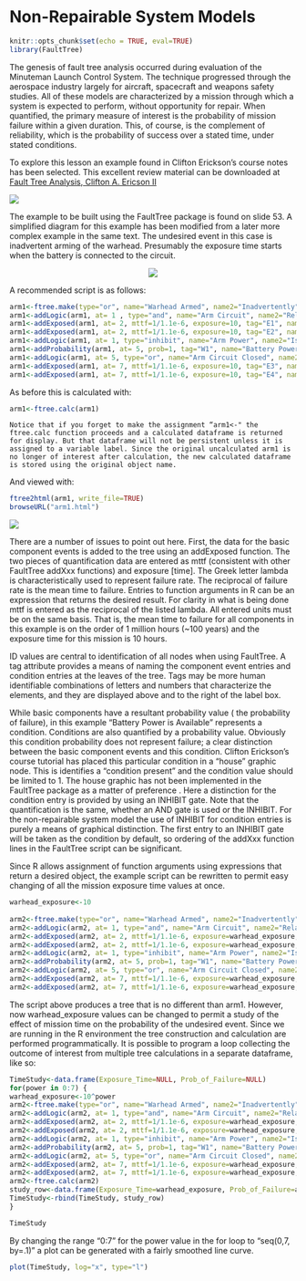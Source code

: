 # Non-Repairable System Models {#non-repairable}

```r
knitr::opts_chunk$set(echo = TRUE, eval=TRUE)
library(FaultTree)
```

The genesis of fault tree analysis occurred during evaluation of the Minuteman Launch Control System. The technique progressed through the aerospace industry largely for aircraft, spacecraft and weapons safety studies. All of these models are characterized by a mission through which a system is expected to perform, without opportunity for repair. When quantified, the primary measure of interest is the probability of mission failure within a given duration. This, of course, is the complement of reliability, which is the probability of success over a stated time, under stated conditions.
 
To explore this lesson an example found in Clifton Erickson’s course notes has been selected. This excellent review material can be downloaded at [Fault Tree Analysis, Clifton A. Ericson II](www.thecourse-pm.com/Library/FaultTreeAnalysis2.pdf)

![](./www/03-Clifton_slides.jpg)


 
The example to be built using the FaultTree package is found on slide 53. A simplified diagram for this example has been modified from a later more complex example in the same text. The undesired event in this case is inadvertent arming of the warhead. Presumably the exposure time starts when the battery is connected to the circuit.

<center> ![](./www/03-ARM1.jpg) </center> 

A recommended script is as follows:


```r
arm1<-ftree.make(type="or", name="Warhead Armed", name2="Inadvertently")
arm1<-addLogic(arm1, at= 1 , type="and", name="Arm Circuit", name2="Relays Closed")
arm1<-addExposed(arm1, at= 2, mttf=1/1.1e-6, exposure=10, tag="E1", name="Relay 1", name2="Fails Closed")
arm1<-addExposed(arm1, at= 2, mttf=1/1.1e-6, exposure=10, tag="E2", name="Relay 1", name2="Fails Closed")
arm1<-addLogic(arm1, at= 1, type="inhibit", name="Arm Power", name2="Is Present")
arm1<-addProbability(arm1, at= 5, prob=1, tag="W1", name="Battery Power", name2="Is Available")
arm1<-addLogic(arm1, at= 5, type="or", name="Arm Circuit Closed", name2="By Computer")
arm1<-addExposed(arm1, at= 7, mttf=1/1.1e-6, exposure=10, tag="E3", name="CPU", name2="Failure")
arm1<-addExposed(arm1, at= 7, mttf=1/1.1e-6, exposure=10, tag="E4", name="Software", name2="Failure")
```

As before this is calculated with:

```r
arm1<-ftree.calc(arm1)
```


```block
Notice that if you forget to make the assignment “arm1<-" the ftree.calc function proceeds and a calculated dataframe is returned for display. But that dataframe will not be persistent unless it is assigned to a variable label. Since the original uncalculated arm1 is no longer of interest after calculation, the new calculated dataframe is stored using the original object name.
```


And viewed with:
```r
ftree2html(arm1, write_file=TRUE)
browseURL("arm1.html")
```

![](./www/03-arm1html.jpg)

There are a number of issues to point out here. First, the data for the basic component events is added to the tree using an addExposed function. The two pieces of quantification data are entered as mttf (consistent with other FaultTree addXxx functions) and exposure [time]. The Greek letter lambda is characteristically used to represent failure rate. The reciprocal of failure rate is the mean time to failure. Entries to function arguments in R can be an expression that returns the desired result. For clarity in what is being done mttf is entered as the reciprocal of the listed lambda. All entered units must be on the same basis. That is, the mean time to failure for all components in this example is on the order of 1 million hours (~100 years) and the exposure time for this mission is 10 hours.
 
ID values are central to identification of all nodes when using FaultTree. A tag attribute provides a means of naming the component event entries and condition entries at the leaves of the tree. Tags may be more human identifiable combinations of letters and numbers that characterize the elements, and they are displayed above and to the right of the label box.
 
While basic components have a resultant probability value ( the probability of failure), in this example “Battery Power is Available” represents a condition. Conditions are also quantified by a probability value. Obviously this condition probability does not represent failure; a clear distinction between the basic component events and this condition. Clifton Erickson’s course tutorial has placed this particular condition in a “house” graphic node. This is identifies a “condition present” and the condition value should be limited to 1. The house graphic has not been implemented in the FaultTree package as a matter of preference . Here a distinction for the condition entry is provided by using an INHIBIT gate. Note that the quantification is the same, whether an AND gate is used or the INHIBIT. For the non-repairable system model the use of INHIBIT for condition entries is purely a means of graphical distinction. The first entry to an INHIBIT gate will be taken as the condition by default, so ordering of the addXxx function lines in the FaultTree script can be significant.
 
Since R allows assignment of function arguments using expressions that return a desired object, the example script can be rewritten to permit easy changing of all the mission exposure time values at once.

```r

warhead_exposure<-10
 
arm2<-ftree.make(type="or", name="Warhead Armed", name2="Inadvertently")
arm2<-addLogic(arm2, at= 1, type="and", name="Arm Circuit", name2="Relays Closed")
arm2<-addExposed(arm2, at= 2, mttf=1/1.1e-6, exposure=warhead_exposure, tag="E1", name="Relay 1", name2="Fails Closed")
arm2<-addExposed(arm2, at= 2, mttf=1/1.1e-6, exposure=warhead_exposure, tag="E2", name="Relay 2", name2="Fails Closed")
arm2<-addLogic(arm2, at= 1, type="inhibit", name="Arm Power", name2="Is Present")
arm2<-addProbability(arm2, at= 5, prob=1, tag="W1", name="Battery Power", name2="Is Available")
arm2<-addLogic(arm2, at= 5, type="or", name="Arm Circuit Closed", name2="By Computer")
arm2<-addExposed(arm2, at= 7, mttf=1/1.1e-6, exposure=warhead_exposure, tag="E3", name="CPU", name2="Failure")
arm2<-addExposed(arm2, at= 7, mttf=1/1.1e-6, exposure=warhead_exposure, tag="E4", name="Software", name2="Failure")
```

The script above produces a tree that is no different than arm1. However, now warhead_exposure values can be changed to permit a study of the effect of mission time on the probability of the undesired event. Since we are running in the R environment the tree construction and calculation are performed programmatically. It is possible to program a loop collecting the outcome of interest from multiple tree calculations in a separate dataframe, like so:

```r
TimeStudy<-data.frame(Exposure_Time=NULL, Prob_of_Failure=NULL)
for(power in 0:7) {
warhead_exposure<-10^power
arm2<-ftree.make(type="or", name="Warhead Armed", name2="Inadvertently")
arm2<-addLogic(arm2, at= 1, type="and", name="Arm Circuit", name2="Relays Closed")
arm2<-addExposed(arm2, at= 2, mttf=1/1.1e-6, exposure=warhead_exposure, tag="E1", name="Relay 1", name2="Fails Closed")
arm2<-addExposed(arm2, at= 2, mttf=1/1.1e-6, exposure=warhead_exposure, tag="E2", name="Relay 2", name2="Fails Closed")
arm2<-addLogic(arm2, at= 1, type="inhibit", name="Arm Power", name2="Is Present")
arm2<-addProbability(arm2, at= 5, prob=1, tag="W1", name="Battery Power", name2="Is Available")
arm2<-addLogic(arm2, at= 5, type="or", name="Arm Circuit Closed", name2="By Computer")
arm2<-addExposed(arm2, at= 7, mttf=1/1.1e-6, exposure=warhead_exposure, tag="E3", name="CPU", name2="Failure")
arm2<-addExposed(arm2, at= 7, mttf=1/1.1e-6, exposure=warhead_exposure, tag="E4", name="Software", name2="Failure")
arm2<-ftree.calc(arm2)
study_row<-data.frame(Exposure_Time=warhead_exposure, Prob_of_Failure=arm2$PBF[1])
TimeStudy<-rbind(TimeStudy, study_row)
}
```

```r
TimeStudy
```


By changing the range “0:7” for the power value in the for loop to “seq(0,7, by=.1)” a plot can be generated with a fairly smoothed line curve.

```r
plot(TimeStudy, log="x", type="l")
```





